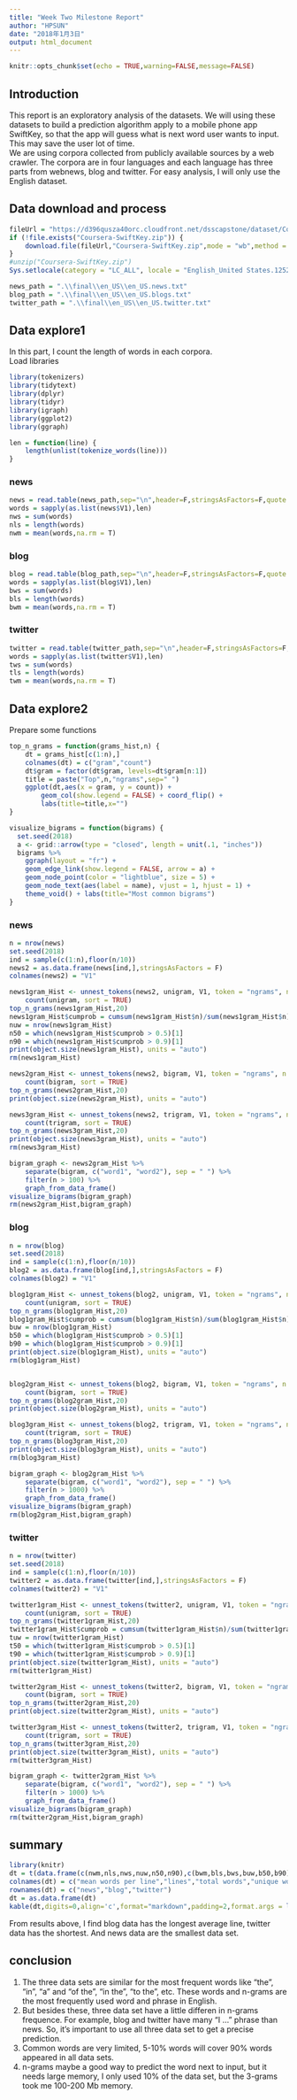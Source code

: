 ```yaml
---
title: "Week Two Milestone Report"
author: "HPSUN"
date: "2018年1月3日"
output: html_document
---
```


```r
knitr::opts_chunk$set(echo = TRUE,warning=FALSE,message=FALSE)
```

## Introduction
This report is an exploratory analysis of the datasets. We will using these datasets to build a prediction algorithm apply to a mobile phone app SwiftKey, so that the app will guess what is next word user wants to input. This may save the user lot of time.  
We are using corpora collected from publicly available sources by a web crawler. The corpora are in four languages and each language has three parts from webnews, blog and twitter. For easy analysis, I will only use the English dataset.

## Data download and process
```r
fileUrl = "https://d396qusza40orc.cloudfront.net/dsscapstone/dataset/Coursera-SwiftKey.zip"
if (!file.exists("Coursera-SwiftKey.zip")) {
    download.file(fileUrl,"Coursera-SwiftKey.zip",mode = "wb",method = "auto")
}
#unzip("Coursera-SwiftKey.zip")
Sys.setlocale(category = "LC_ALL", locale = "English_United States.1252")
```

```r
news_path = ".\\final\\en_US\\en_US.news.txt"
blog_path = ".\\final\\en_US\\en_US.blogs.txt"
twitter_path = ".\\final\\en_US\\en_US.twitter.txt"
```

## Data explore1
In this part, I count the length of words in each corpora.  
Load libraries
```r
library(tokenizers)
library(tidytext)
library(dplyr)
library(tidyr)
library(igraph)
library(ggplot2)
library(ggraph)

len = function(line) {
    length(unlist(tokenize_words(line)))
} 
```

### news
```r
news = read.table(news_path,sep="\n",header=F,stringsAsFactors=F,quote = "",encoding = "UTF-8")
words = sapply(as.list(news$V1),len)
nws = sum(words)
nls = length(words)
nwm = mean(words,na.rm = T)
```

### blog
```r
blog = read.table(blog_path,sep="\n",header=F,stringsAsFactors=F,quote = "",encoding = "UTF-8")
words = sapply(as.list(blog$V1),len)
bws = sum(words)
bls = length(words)
bwm = mean(words,na.rm = T)
```

### twitter
```r
twitter = read.table(twitter_path,sep="\n",header=F,stringsAsFactors=F,quote = "",encoding = "UTF-8")
words = sapply(as.list(twitter$V1),len)
tws = sum(words)
tls = length(words)
twm = mean(words,na.rm = T)
```

## Data explore2
Prepare some functions
```r
top_n_grams = function(grams_hist,n) {
    dt = grams_hist[c(1:n),]
    colnames(dt) = c("gram","count")
    dt$gram = factor(dt$gram, levels=dt$gram[n:1])
    title = paste("Top",n,"ngrams",sep=" ")
    ggplot(dt,aes(x = gram, y = count)) + 
        geom_col(show.legend = FALSE) + coord_flip() + 
        labs(title=title,x="")
}

visualize_bigrams = function(bigrams) {
  set.seed(2018)
  a <- grid::arrow(type = "closed", length = unit(.1, "inches"))
  bigrams %>%
    ggraph(layout = "fr") +
    geom_edge_link(show.legend = FALSE, arrow = a) +
    geom_node_point(color = "lightblue", size = 5) +
    geom_node_text(aes(label = name), vjust = 1, hjust = 1) +
    theme_void() + labs(title="Most common bigrams")
}
```

### news
```r
n = nrow(news)
set.seed(2018)
ind = sample(c(1:n),floor(n/10))
news2 = as.data.frame(news[ind,],stringsAsFactors = F)
colnames(news2) = "V1"

news1gram_Hist <- unnest_tokens(news2, unigram, V1, token = "ngrams", n = 1) %>% 
    count(unigram, sort = TRUE)
top_n_grams(news1gram_Hist,20)
news1gram_Hist$cumprob = cumsum(news1gram_Hist$n)/sum(news1gram_Hist$n)
nuw = nrow(news1gram_Hist)
n50 = which(news1gram_Hist$cumprob > 0.5)[1]
n90 = which(news1gram_Hist$cumprob > 0.9)[1]
print(object.size(news1gram_Hist), units = "auto")
rm(news1gram_Hist)

news2gram_Hist <- unnest_tokens(news2, bigram, V1, token = "ngrams", n = 2) %>%  
    count(bigram, sort = TRUE)
top_n_grams(news2gram_Hist,20)
print(object.size(news2gram_Hist), units = "auto")

news3gram_Hist <- unnest_tokens(news2, trigram, V1, token = "ngrams", n = 3) %>% 
    count(trigram, sort = TRUE)
top_n_grams(news3gram_Hist,20)
print(object.size(news3gram_Hist), units = "auto")
rm(news3gram_Hist)

bigram_graph <- news2gram_Hist %>% 
    separate(bigram, c("word1", "word2"), sep = " ") %>% 
    filter(n > 100) %>% 
    graph_from_data_frame()
visualize_bigrams(bigram_graph)
rm(news2gram_Hist,bigram_graph)
```
### blog
```r
n = nrow(blog)
set.seed(2018)
ind = sample(c(1:n),floor(n/10))
blog2 = as.data.frame(blog[ind,],stringsAsFactors = F)
colnames(blog2) = "V1"

blog1gram_Hist <- unnest_tokens(blog2, unigram, V1, token = "ngrams", n = 1) %>% 
    count(unigram, sort = TRUE)
top_n_grams(blog1gram_Hist,20)
blog1gram_Hist$cumprob = cumsum(blog1gram_Hist$n)/sum(blog1gram_Hist$n)
buw = nrow(blog1gram_Hist)
b50 = which(blog1gram_Hist$cumprob > 0.5)[1]
b90 = which(blog1gram_Hist$cumprob > 0.9)[1]
print(object.size(blog1gram_Hist), units = "auto")
rm(blog1gram_Hist)


blog2gram_Hist <- unnest_tokens(blog2, bigram, V1, token = "ngrams", n = 2) %>%  
    count(bigram, sort = TRUE)
top_n_grams(blog2gram_Hist,20)
print(object.size(blog2gram_Hist), units = "auto")

blog3gram_Hist <- unnest_tokens(blog2, trigram, V1, token = "ngrams", n = 3) %>% 
    count(trigram, sort = TRUE)
top_n_grams(blog3gram_Hist,20)
print(object.size(blog3gram_Hist), units = "auto")
rm(blog3gram_Hist)

bigram_graph <- blog2gram_Hist %>% 
    separate(bigram, c("word1", "word2"), sep = " ") %>% 
    filter(n > 1000) %>% 
    graph_from_data_frame()
visualize_bigrams(bigram_graph)
rm(blog2gram_Hist,bigram_graph)
```

### twitter
```r
n = nrow(twitter)
set.seed(2018)
ind = sample(c(1:n),floor(n/10))
twitter2 = as.data.frame(twitter[ind,],stringsAsFactors = F)
colnames(twitter2) = "V1"

twitter1gram_Hist <- unnest_tokens(twitter2, unigram, V1, token = "ngrams", n = 1) %>% 
    count(unigram, sort = TRUE)
top_n_grams(twitter1gram_Hist,20)
twitter1gram_Hist$cumprob = cumsum(twitter1gram_Hist$n)/sum(twitter1gram_Hist$n)
tuw = nrow(twitter1gram_Hist)
t50 = which(twitter1gram_Hist$cumprob > 0.5)[1]
t90 = which(twitter1gram_Hist$cumprob > 0.9)[1]
print(object.size(twitter1gram_Hist), units = "auto")
rm(twitter1gram_Hist)

twitter2gram_Hist <- unnest_tokens(twitter2, bigram, V1, token = "ngrams", n = 2) %>%  
    count(bigram, sort = TRUE)
top_n_grams(twitter2gram_Hist,20)
print(object.size(twitter2gram_Hist), units = "auto")

twitter3gram_Hist <- unnest_tokens(twitter2, trigram, V1, token = "ngrams", n = 3) %>% 
    count(trigram, sort = TRUE)
top_n_grams(twitter3gram_Hist,20)
print(object.size(twitter3gram_Hist), units = "auto")
rm(twitter3gram_Hist)

bigram_graph <- twitter2gram_Hist %>% 
    separate(bigram, c("word1", "word2"), sep = " ") %>% 
    filter(n > 1000) %>% 
    graph_from_data_frame()
visualize_bigrams(bigram_graph)
rm(twitter2gram_Hist,bigram_graph)
```

## summary
```r
library(knitr)
dt = t(data.frame(c(nwm,nls,nws,nuw,n50,n90),c(bwm,bls,bws,buw,b50,b90),c(twm,tls,tws,tuw,t50,t90)))
colnames(dt) = c("mean words per line","lines","total words","unique words","50% coverage","90% coverage")
rownames(dt) = c("news","blog","twitter")
dt = as.data.frame(dt)
kable(dt,digits=0,align='c',format="markdown",padding=2,format.args = list(big.mark = ","))
```



From results above, I find blog data has the longest average line, twitter data has the shortest. And news data are the smallest data set.  

## conclusion 
1. The three data sets are similar for the most frequent words like "the", "in", "a" and "of the", "in the", "to the", etc. These words and n-grams are the most frequently used word and phrase in English.   
2. But besides these, three data set have a little differen in n-grams frequence. For example, blog and twitter have many "I ..." phrase than news. So, it's important to use all three data set to get a precise prediction.  
3. Common words are very limited, 5-10% words will cover 90% words appeared in all data sets.  
4. n-grams maybe a good way to predict the word next to input, but it needs large memory, I only used 10% of the data set, but the 3-grams took me 100-200 Mb memory.





